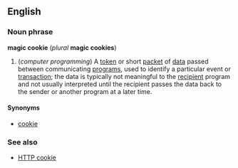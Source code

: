 ==English==
===Noun phrase===
'''magic cookie''' (''plural'' '''magic cookies''')

#(''computer programming'') A [[token]] or short [[packet]] of [[data]] passed between communicating [[program]]s, used to identify a particular event or [[transaction]]; the data is typically not meaningful to the [[recipient]] program and not usually interpreted until the recipient passes the data back to the sender or another program at a later time.

====Synonyms====
*[[cookie]]

===See also===
*[[HTTP cookie]]